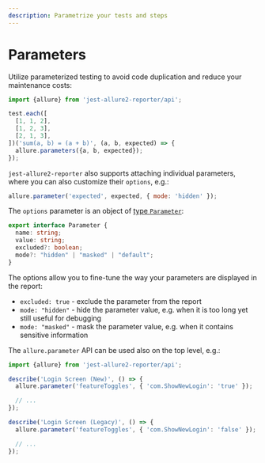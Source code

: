 ```yaml
---
description: Parametrize your tests and steps
---
```


# Parameters

Utilize parameterized testing to avoid code duplication and reduce your maintenance costs:

```js
import {allure} from 'jest-allure2-reporter/api';

test.each([
  [1, 1, 2],
  [1, 2, 3],
  [2, 1, 3],
])('sum(a, b) = (a + b)', (a, b, expected) => {
  allure.parameters({a, b, expected});
});
```

`jest-allure2-reporter` also supports attaching individual parameters, where you can also customize their `options`, e.g.:

```js
allure.parameter('expected', expected, { mode: 'hidden' });
```

The `options` parameter is an object of [type `Parameter`](https://github.com/allure-framework/allure-js/blob/224e6ce4b51c80e62961c4b2ba44408042d79930/packages/allure-js-commons/src/model.ts#L48-L53):

```typescript
export interface Parameter {
  name: string;
  value: string;
  excluded?: boolean;
  mode?: "hidden" | "masked" | "default";
}
```

The options allow you to fine-tune the way your parameters are displayed in the report:

* `excluded: true` - exclude the parameter from the report
* `mode: "hidden"` - hide the parameter value, e.g. when it is too long yet still useful for debugging
* `mode: "masked"` - mask the parameter value, e.g. when it contains sensitive information

The `allure.parameter` API can be used also on the top level, e.g.:

```typescript
import {allure} from 'jest-allure2-reporter/api';

describe('Login Screen (New)', () => {
  allure.parameter('featureToggles', { 'com.ShowNewLogin': 'true' });

  // ...
});

describe('Login Screen (Legacy)', () => {
  allure.parameter('featureToggles', { 'com.ShowNewLogin': 'false' });

  // ...
});
```
